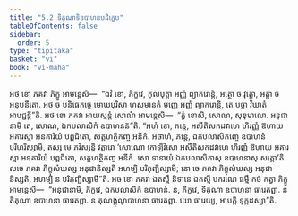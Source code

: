 ```yaml
---
title: "5.2 ទិគុណាទិឧបាហនបដិក្ខេប"
tableOfContents: false
sidebar:
  order: 5
type: "tipitaka"
basket: "vi"
book: "vi-maha"
---
```



<DynamicBreadcrumb />

<Division number="245" book="vi-maha">

<Paragraph number="1147" book="vi-maha">
អថ ខោ ភគវា ភិក្ខូ អាមន្តេសិ—  “ឯវំ ខោ, ភិក្ខវេ, កុលបុត្តា អញ្ញំ ព្យាករោន្តិ, អត្ថោ ច វុត្តោ, អត្តា ច អនុបនីតោ. អថ ច បនិធេកច្ចេ មោឃបុរិសា ហសមានកំ មញ្ញេ អញ្ញំ ព្យាករោន្តិ, តេ បច្ឆា វិឃាតំ អាបជ្ជន្តី”តិ. អថ ខោ ភគវា អាយស្មន្តំ សោណំ អាមន្តេសិ—  “ត្វំ ខោសិ, សោណ, សុខុមាលោ. អនុជានាមិ តេ, សោណ, ឯកបលាសិកំ ឧបាហនន៑”តិ. “អហំ ខោ, ភន្តេ, អសីតិសកដវាហេ ហិរញ្ញំ ឱហាយ អគារស្មា អនគារិយំ បព្ពជិតោ, សត្តហត្ថិកញ្ច អនីកំ. អថាហំ, ភន្តេ, ឯកបលាសិកញ្ចេ ឧបាហនំ បរិហរិស្សាមិ, តស្ស មេ ភវិស្សន្តិ វត្តារោ ‘សោណោ កោឡិវិសោ អសីតិសកដវាហេ ហិរញ្ញំ ឱហាយ អគារស្មា អនគារិយំ បព្ពជិតោ, សត្តហត្ថិកញ្ច អនីកំ. សោ ទានាយំ ឯកបលាសិកាសុ ឧបាហនាសុ សត្តោ’តិ. សចេ ភគវា ភិក្ខុសំឃស្ស អនុជានិស្សតិ អហម្បិ បរិភុញ្ជិស្សាមិ; នោ ចេ ភគវា ភិក្ខុសំឃស្ស អនុជានិស្សតិ, អហម្បិ ន បរិភុញ្ជិស្សាមី”តិ. អថ ខោ ភគវា ឯតស្មឹ និទានេ ឯតស្មឹ បករណេ ធម្មឹ កថំ កត្វា ភិក្ខូ អាមន្តេសិ—  “អនុជានាមិ, ភិក្ខវេ, ឯកបលាសិកំ ឧបាហនំ. ន, ភិក្ខវេ, ទិគុណា ឧបាហនា ធារេតព្ពា. ន តិគុណា ឧបាហនា ធារេតព្ពា. ន គុណង្គុណូបាហនា ធារេតព្ពា. យោ ធារេយ្យ, អាបត្តិ ទុក្កដស្សា”តិ.
</Paragraph>
</Division>